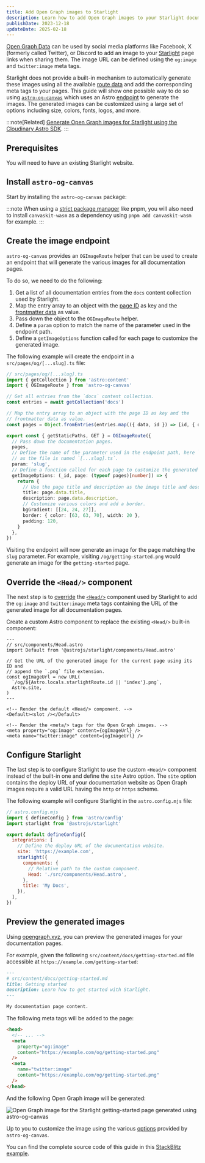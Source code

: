 ```yaml
---
title: Add Open Graph images to Starlight
description: Learn how to add Open Graph images to your Starlight documentation website using astro-og-canvas.
publishDate: 2023-12-18
updateDate: 2025-02-18
---
```


[Open Graph Data](https://ogp.me/) can be used by social media platforms like Facebook, X (formerly called Twitter), or Discord to add an image to your [Starlight](https://starlight.astro.build) page links when sharing them.
The image URL can be defined using the `og:image` and `twitter:image` meta tags.

Starlight does not provide a built-in mechanism to automatically generate these images using all the available [route data](https://starlight.astro.build/guides/route-data/) and add the corresponding meta tags to your pages.
This guide will show one possible way to do so using [`astro-og-canvas`](https://github.com/delucis/astro-og-canvas) which uses an Astro [endpoint](https://docs.astro.build/en/core-concepts/endpoints/) to generate the images.
The generated images can be customized using a large set of options including size, colors, fonts, logos, and more.

:::note[Related]
[Generate Open Graph images for Starlight using the Cloudinary Astro SDK](/notes/starlight-og-images-cloudinary-astro-sdk).
:::

## Prerequisites

You will need to have an existing Starlight website.

## Install `astro-og-canvas`

Start by installing the `astro-og-canvas` package:


<Pkg pkg="astro-og-canvas" />

:::note
When using a [strict package manager](https://pnpm.io/pnpm-vs-npm#npms-flat-tree) like pnpm, you will also need to install `canvaskit-wasm` as a dependency using `pnpm add canvaskit-wasm` for example.
:::

## Create the image endpoint

`astro-og-canvas` provides an `OGImageRoute` helper that can be used to create an endpoint that will generate the various images for all documentation pages.

To do so, we need to do the following:

1. Get a list of all documentation entries from the `docs` content collection used by Starlight.
1. Map the entry array to an object with the [page ID](https://docs.astro.build/en/reference/api-reference/#id) as key and the [frontmatter data](https://starlight.astro.build/reference/frontmatter/) as value.
1. Pass down the object to the `OGImageRoute` helper.
1. Define a `param` option to match the name of the parameter used in the endpoint path.
1. Define a `getImageOptions` function called for each page to customize the generated image.

The following example will create the endpoint in a `src/pages/og/[...slug].ts` file:

```ts
// src/pages/og/[...slug].ts
import { getCollection } from 'astro:content'
import { OGImageRoute } from 'astro-og-canvas'

// Get all entries from the `docs` content collection.
const entries = await getCollection('docs')

// Map the entry array to an object with the page ID as key and the
// frontmatter data as value.
const pages = Object.fromEntries(entries.map(({ data, id }) => [id, { data }]))

export const { getStaticPaths, GET } = OGImageRoute({
  // Pass down the documentation pages.
  pages,
  // Define the name of the parameter used in the endpoint path, here `slug`
  // as the file is named `[...slug].ts`.
  param: 'slug',
  // Define a function called for each page to customize the generated image.
  getImageOptions: (_id, page: (typeof pages)[number]) => {
    return {
      // Use the page title and description as the image title and description.
      title: page.data.title,
      description: page.data.description,
      // Customize various colors and add a border.
      bgGradient: [[24, 24, 27]],
      border: { color: [63, 63, 70], width: 20 },
      padding: 120,
    }
  },
})
```

Visiting the endpoint will now generate an image for the page matching the `slug` parameter.
For example, visiting `/og/getting-started.png` would generate an image for the `getting-started` page.

## Override the `<Head/>` component

The next step is to [override](https://starlight.astro.build/guides/overriding-components/) the [`<Head/>`](https://starlight.astro.build/reference/overrides/#head-1) component used by Starlight to add the `og:image` and `twitter:image` meta tags containing the URL of the generated image for all documentation pages.

Create a custom Astro component to replace the existing `<Head/>` built-in component:

```astro
---
// src/components/Head.astro
import Default from '@astrojs/starlight/components/Head.astro'

// Get the URL of the generated image for the current page using its ID and
// append the `.png` file extension.
const ogImageUrl = new URL(
  `/og/${Astro.locals.starlightRoute.id || 'index'}.png`,
  Astro.site,
)
---

<!-- Render the default <Head/> component. -->
<Default><slot /></Default>

<!-- Render the <meta/> tags for the Open Graph images. -->
<meta property="og:image" content={ogImageUrl} />
<meta name="twitter:image" content={ogImageUrl} />
```

## Configure Starlight

The last step is to configure Starlight to use the custom `<Head/>` component instead of the built-in one and define the `site` Astro option.
The `site` option contains the deploy URL of your documentation website as Open Graph images require a valid URL having the `http` or `https` scheme.

The following example will configure Starlight in the `astro.config.mjs` file:

```js ins={7-8,10-13}
// astro.config.mjs
import { defineConfig } from 'astro/config'
import starlight from '@astrojs/starlight'

export default defineConfig({
  integrations: [
    // Define the deploy URL of the documentation website.
    site: 'https://example.com',
    starlight({
      components: {
        // Relative path to the custom component.
        Head: './src/components/Head.astro',
      },
      title: 'My Docs',
    }),
  ],
})
```

## Preview the generated images

Using [opengraph.xyz](https://www.opengraph.xyz/), you can preview the generated images for your documentation pages.

For example, given the following `src/content/docs/getting-started.md` file accessible at `https://example.com/getting-started`:

```md
---
# src/content/docs/getting-started.md
title: Getting started
description: Learn how to get started with Starlight.
---

My documentation page content.
```

The following meta tags will be added to the page:

```html
<head>
  <!-- ... -->
  <meta
    property="og:image"
    content="https://example.com/og/getting-started.png"
  />
  <meta
    name="twitter:image"
    content="https://example.com/og/getting-started.png"
  />
</head>
```

And the following Open Graph image will be generated:

![Open Graph image for the Starlight getting-started page generated using astro-og-canvas](../../assets/starlight-og-images/preview.png)

Up to you to customize the image using the various [options](https://github.com/delucis/astro-og-canvas/tree/latest/packages/astro-og-canvas#image-options) provided by `astro-og-canvas`.

You can find the complete source code of this guide in this [StackBlitz example](https://stackblitz.com/edit/github-kwvza5?file=src%2Fpages%2Fog%2F%5B...slug%5D.ts).
